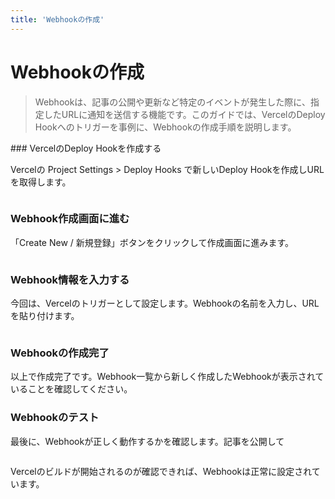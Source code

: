 ```yaml
---
title: 'Webhookの作成'
---
```



# Webhookの作成

> Webhookは、記事の公開や更新など特定のイベントが発生した際に、指定したURLに通知を送信する機能です。このガイドでは、VercelのDeploy Hookへのトリガーを事例に、Webhookの作成手順を説明します。

<Steps>
### VercelのDeploy Hookを作成する

Vercelの Project Settings > Deploy Hooks で新しいDeploy Hookを作成しURLを取得します。

<Image imageUrl="https://cdn.collections.dev/docs/webhook-creation/webhook-step-1.png" />

### Webhook作成画面に進む

「Create New / 新規登録」ボタンをクリックして作成画面に進みます。

<Image imageUrl="https://cdn.collections.dev/docs/webhook-creation/webhook-step-2.png" />

### Webhook情報を入力する

今回は、Vercelのトリガーとして設定します。Webhookの名前を入力し、URLを貼り付けます。

<Image imageUrl="https://cdn.collections.dev/docs/webhook-creation/webhook-step-3.png" />

### Webhookの作成完了

以上で作成完了です。Webhook一覧から新しく作成したWebhookが表示されていることを確認してください。

### Webhookのテスト

最後に、Webhookが正しく動作するかを確認します。記事を公開して

<Image imageUrl="https://cdn.collections.dev/docs/webhook-creation/webhook-step-4.png" />

Vercelのビルドが開始されるのが確認できれば、Webhookは正常に設定されています。

<Image imageUrl="https://cdn.collections.dev/docs/webhook-creation/webhook-step-5.png" />

</Steps>
